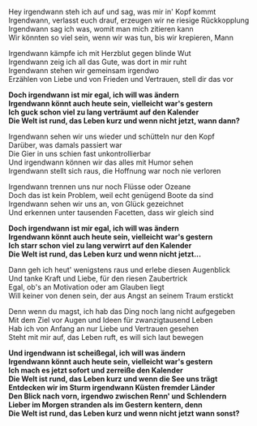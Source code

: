 Hey irgendwann steh ich auf und sag, was mir in' Kopf kommt  
Irgendwann, verlasst euch drauf, erzeugen wir ne riesige Rückkopplung  
Irgendwann sag ich was, womit man mich zitieren kann  
Wir könnten so viel sein, wenn wir was tun, bis wir krepieren, Mann

Irgendwann kämpfe ich mit Herzblut gegen blinde Wut  
Irgendwann zeig ich all das Gute, was dort in mir ruht  
Irgendwann stehen wir gemeinsam irgendwo  
Erzählen von Liebe und von Frieden und Vertrauen, stell dir das vor

**Doch irgendwann ist mir egal, ich will was ändern**  
**Irgendwann könnt auch heute sein, vielleicht war's gestern**  
**Ich guck schon viel zu lang verträumt auf den Kalender**  
**Die Welt ist rund, das Leben kurz und wenn nicht jetzt, wann dann?**

Irgendwann sehen wir uns wieder und schütteln nur den Kopf  
Darüber, was damals passiert war  
Die Gier in uns schien fast unkontrollierbar  
Und irgendwann können wir das alles mit Humor sehen  
Irgendwann stellt sich raus, die Hoffnung war noch nie verloren

Irgendwann trennen uns nur noch Flüsse oder Ozeane  
Doch das ist kein Problem, weil echt genügend Boote da sind  
Irgendwann sehen wir uns an, von Glück gezeichnet  
Und erkennen unter tausenden Facetten, dass wir gleich sind

**Doch irgendwann ist mir egal, ich will was ändern**  
**Irgendwann könnt auch heute sein, vielleicht war's gestern**  
**Ich starr schon viel zu lang verwirrt auf den Kalender**  
**Die Welt ist rund, das Leben kurz und wenn nicht jetzt...**

Dann geh ich heut' wenigstens raus und erlebe diesen Augenblick  
Und tanke Kraft und Liebe, für den riesen Zaubertrick  
Egal, ob's an Motivation oder am Glauben liegt  
Will keiner von denen sein, der aus Angst an seinem Traum erstickt

Denn wenn du magst, ich hab das Ding noch lang nicht aufgegeben  
Mit dem Ziel vor Augen und Ideen für zwanzigtausend Leben  
Hab ich von Anfang an nur Liebe und Vertrauen gesehen  
Steht mit mir auf, das Leben ruft, es will sich laut bewegen

**Und irgendwann ist scheißegal, ich will was ändern**  
**Irgendwann könnt auch heute sein, vielleicht war's gestern**  
**Ich mach es jetzt sofort und zerreiße den Kalender**  
**Die Welt ist rund, das Leben kurz und wenn die See uns trägt**  
**Entdecken wir im Sturm irgendwann Küsten fremder Länder**  
**Den Blick nach vorn, irgendwo zwischen Renn' und Schlendern**  
**Lieber im Morgen stranden als im Gestern kentern, denn**  
**Die Welt ist rund, das Leben kurz und wenn nicht jetzt wann sonst?**
